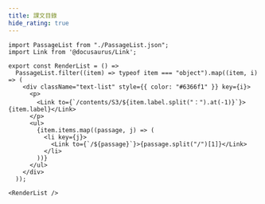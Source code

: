 ```yaml
---
title: 課文目錄
hide_rating: true
---
```


```mdx-code-block
import PassageList from "./PassageList.json";
import Link from '@docusaurus/Link';

export const RenderList = () =>
  PassageList.filter((item) => typeof item === "object").map((item, i) => (
    <div className="text-list" style={{ color: "#6366f1" }} key={i}>
      <p>
        <Link to={`/contents/S3/${item.label.split("：").at(-1)}`}>{item.label}</Link>
      </p>
      <ul>
        {item.items.map((passage, j) => (
          <li key={j}>
            <Link to={`/${passage}`}>{passage.split("/")[1]}</Link>
          </li>
        ))}
      </ul>
    </div>
  ));

<RenderList />
```